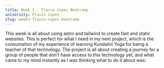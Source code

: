 ```yaml
---
title: Week 2 - Flavio Copes Bootcamp
university: Flavio Copes
slug: week2-flavio-copes-bootcamp
---
```


This week is all about using astro and tailwind to create fast and static websites. This is perfect for what I need in my next project, which is the consumation of my experience of learning Kundalini Yoga for being a teacher of that technology. The project is all about creating a journey for a group of people that don't have access to this technology yet, and what came to my mind instantly as I was thinking what to do it about was:
